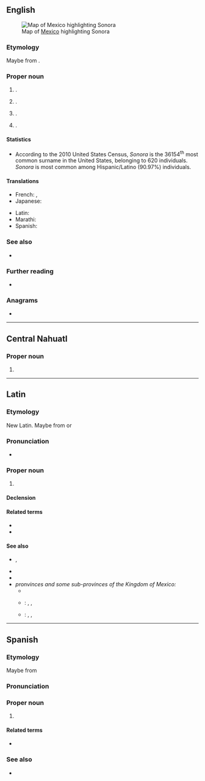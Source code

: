 {{also|sonora}}
==English==
[[File:Mexico map, MX-SON.svg|thumb|Map of [[Mexico]] highlighting Sonora]]

===Etymology===
Maybe from {{der|en|opt|xunuta}}.

===Proper noun===
{{en-proper noun|~|s}}

# {{place|en|state|c/Mexico}}.
# {{place|en|city/county seat|co/Tuolumne County|s/California|c/USA}}.
# {{place|en|city/county seat|co/Sutton County|s/Texas|c/USA}}.
# {{surname|en}}.

====Statistics====
* According to the 2010 United States Census, ''Sonora'' is the 36154<sup>th</sup> most common surname in the United States, belonging to 620 individuals. ''Sonora'' is most common among Hispanic/Latino (90.97%) individuals.

====Translations====
{{trans-top|state of Mexico}}
* French: {{t|fr|la Sonore|f}}, {{t|fr|le Sonora|m}}
* Japanese: {{t|ja|ソノラ|tr=Sonora}}
{{trans-mid}}
* Latin: {{t|la|Sonora}}
* Marathi: {{t|mr|सोनोरा|n}}
* Spanish: {{t+|es|Sonora|f}}
{{trans-bottom}}

===See also===
* {{pedia|Sonora (disambiguation)|Sonora}}

===Further reading===
* {{R:en:DAFN}}

===Anagrams===
* {{anagrams|en|a=anoors|Rosano}}

----

==Central Nahuatl==

===Proper noun===
{{head|nhn|proper noun}}

# {{place|nhn|state|c/Mexico|t=Sonora}}

----

==Latin==

===Etymology===
New Latin. Maybe from {{der|la|es|Sonora}} or {{der|la|en|Sonora}}

===Pronunciation===
* {{la-IPA|Sonōra}}

===Proper noun===
{{la-proper noun|Sonōra<1>}}

# {{lb|la|New Latin}} {{l|en|Sonora}}

====Declension====
{{la-ndecl|Sonōra<1>}}

====Related terms====
* {{l|la|sonōrānus}}
* {{l|la|sonōricus}}

====See also====
* {{l|la|Novum Mexicum}}, {{l|la|Mexicum Novum}}
* {{l|la|Regnum Mexicanum}}
* {{l|la|Nova Hispania}}
* ''pronvinces and some sub-provinces of the Kingdom of Mexico:'' 
** {{l|la|Quadalajara}}
** {{l|la|Mexicum}}: {{l|la|Jucatan}}, {{l|la|Quaxaca}}, {{l|la|Tabasco}}
** {{l|la|Guatimala}}: {{l|la|Costarica}}, {{l|la|Honduras}}, {{l|la|Nicaragua}}

----

==Spanish==

===Etymology===
Maybe from {{der|es|opt|xunuta}}

===Pronunciation===
{{es-IPA}}

===Proper noun===
{{es-proper noun|f}}

# {{place|es|state|c/Mexico}}

====Related terms====
* {{l|es|sonorense}}

===See also===
* {{pedia|lang=es}}